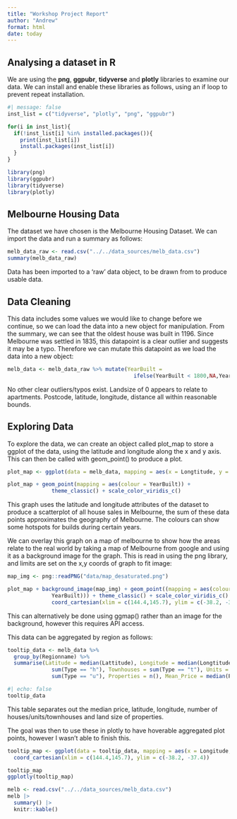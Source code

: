 ```yaml
---
title: "Workshop Project Report"
author: "Andrew"
format: html
date: today
---
```


## Analysing a dataset in R

We are using the **png**, **ggpubr**, **tidyverse** and **plotly** libraries to examine our data. We can install and enable these libraries as follows, using an if loop to prevent repeat installation. 

```r
#| message: false
inst_list = c("tidyverse", "plotly", "png", "ggpubr")

for(i in inst_list){
  if(!inst_list[i] %in% installed.packages()){
    print(inst_list[i])
    install.packages(inst_list[i])
  }
}

library(png)
library(ggpubr)
library(tidyverse)
library(plotly)
```


## Melbourne Housing Data

The dataset we have chosen is the Melbourne Housing Dataset. We can import the data and run a summary as follows: 

```r
melb_data_raw <- read.csv("../../data_sources/melb_data.csv")
summary(melb_data_raw)
```

Data has been imported to a 'raw' data object, to be drawn from to produce usable data. 

## Data Cleaning

This data includes some values we would like to change before we continue, so we can load the data into a new object for manipulation.
From the summary, we can see that the oldest house was built in 1196. Since Melbourne was settled in 1835, this datapoint is a clear outlier and suggests it may be a typo. Therefore we can mutate this datapoint as we load the data into a new object:

```r
melb_data <- melb_data_raw %>% mutate(YearBuilt = 
                                        ifelse(YearBuilt < 1800,NA,YearBuilt))
```

No other clear outliers/typos exist. Landsize of 0 appears to relate to apartments. Postcode, latitude, longitude, distance all within reasonable bounds. 

## Exploring Data

To explore the data, we can create an object called plot_map to store a ggplot of the data, using the latitude and longitude along the x and y axis. This can then be called with geom_point() to produce a plot. 

```r
plot_map <- ggplot(data = melb_data, mapping = aes(x = Longtitude, y = Lattitude))

plot_map + geom_point(mapping = aes(colour = YearBuilt)) + 
              theme_classic() + scale_color_viridis_c()
```

This graph uses the latitude and longitude attributes of the dataset to produce a scatterplot of all house sales in Melbourne, the sum of these data points approximates the geography of Melbourne. The colours can show some hotspots for builds during certain years. 

We can overlay this graph on a map of melbourne to show how the areas relate to the real world by taking a map of Melbourne from google and using it as a background image for the graph. This is read in using the png library, and limits are set on the x,y coords of graph to fit image:

```r
map_img <- png::readPNG("data/map_desaturated.png")

plot_map + background_image(map_img) + geom_point((mapping = aes(colour = 
              YearBuilt))) + theme_classic() + scale_color_viridis_c() + 
              coord_cartesian(xlim = c(144.4,145.7), ylim = c(-38.2, -37.4))
```

This can alternatively be done using ggmap() rather than an image for the background, however this requires API access. 

This data can be aggregated by region as follows:

```r
tooltip_data <- melb_data %>% 
  group_by(Regionname) %>% 
  summarise(Latitude = median(Lattitude), Longitude = median(Longtitude), Houses = 
              sum(Type == "h"), Townhouses = sum(Type == "t"), Units = 
              sum(Type == "u"), Properties = n(), Mean_Price = median(Price), PropertySize = median(Landsize))
```

```r
#| echo: false
tooltip_data
```

This table separates out the median price, latitude, longitude, number of houses/units/townhouses and land size of properties. 

The goal was then to use these in plotly to have hoverable aggregated plot points, however I wasn't able to finish this.

```r
tooltip_map <- ggplot(data = tooltip_data, mapping = aes(x = Longitude, y = Latitude)) + background_image(map_img) + geom_point(data = tooltip_data, label = tooltip_data$Regionname, label2 = tooltip_data$Mean_Price, label3 = tooltip_data$Houses, label4 = tooltip_data$Units) + theme_classic() + scale_color_viridis_c() + 
  coord_cartesian(xlim = c(144.4,145.7), ylim = c(-38.2, -37.4))

tooltip_map
ggplotly(tooltip_map)
```

```r
melb <- read.csv("../../data_sources/melb_data.csv")
melb |>
  summary() |>
  knitr::kable()
```

